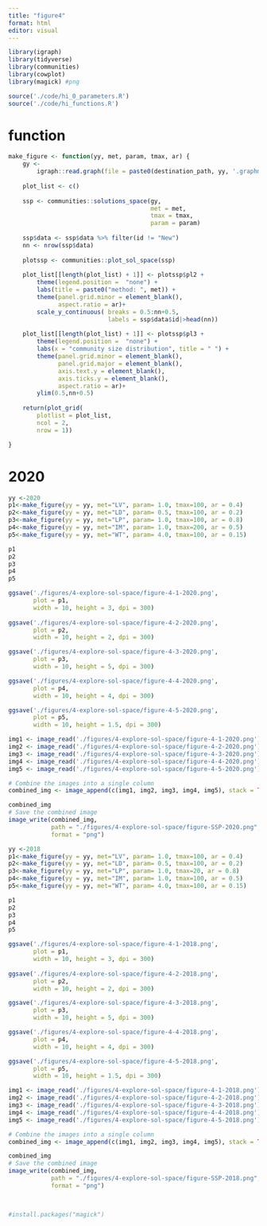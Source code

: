 ```yaml
---
title: "figure4"
format: html
editor: visual
---
```


```r
library(igraph)
library(tidyverse)
library(communities)
library(cowplot)
library(magick) #png

source('./code/hi_0_parameters.R')
source('./code/hi_functions.R')

```

# function

```r

make_figure <- function(yy, met, param, tmax, ar) {
    gy <-
        igraph::read.graph(file = paste0(destination_path, yy, '.graphml'),format = 'graphml')
    
    plot_list <- c()
    
    ssp <- communities::solutions_space(gy,
                                        met = met,
                                        tmax = tmax,
                                        param = param)
    
    ssp$data <- ssp$data %>% filter(id != "New")
    nn <- nrow(ssp$data) 
    
    plotssp <- communities::plot_sol_space(ssp)
    
    plot_list[[length(plot_list) + 1]] <- plotssp$pl2 +
        theme(legend.position =  "none") +
        labs(title = paste0("method: ", met)) +
        theme(panel.grid.minor = element_blank(),  
              aspect.ratio = ar)+
        scale_y_continuous( breaks = 0.5:nn+0.5,
                            labels = ssp$data$id|>head(nn))  
    
    plot_list[[length(plot_list) + 1]] <- plotssp$pl3 +
        theme(legend.position =  "none") +
        labs(x = "community size distribution", title = " ") +
        theme(panel.grid.minor = element_blank(),
              panel.grid.major = element_blank(),
              axis.text.y = element_blank(),  
              axis.ticks.y = element_blank(),
              aspect.ratio = ar)+
        ylim(0.5,nn+0.5) 
    
    return(plot_grid(
        plotlist = plot_list,
        ncol = 2,
        nrow = 1))

}

```

# 2020

```r
yy <-2020
p1<-make_figure(yy = yy, met="LV", param= 1.0, tmax=100, ar = 0.4)
p2<-make_figure(yy = yy, met="LD", param= 0.5, tmax=100, ar = 0.2)
p3<-make_figure(yy = yy, met="LP", param= 1.0, tmax=100, ar = 0.8)
p4<-make_figure(yy = yy, met="IM", param= 1.0, tmax=200, ar = 0.5)
p5<-make_figure(yy = yy, met="WT", param= 4.0, tmax=100, ar = 0.15)

p1
p2
p3
p4
p5

ggsave('./figures/4-explore-sol-space/figure-4-1-2020.png', 
       plot = p1, 
       width = 10, height = 3, dpi = 300)
 
ggsave('./figures/4-explore-sol-space/figure-4-2-2020.png', 
       plot = p2, 
       width = 10, height = 2, dpi = 300)

ggsave('./figures/4-explore-sol-space/figure-4-3-2020.png', 
       plot = p3, 
       width = 10, height = 5, dpi = 300)

ggsave('./figures/4-explore-sol-space/figure-4-4-2020.png', 
       plot = p4, 
       width = 10, height = 4, dpi = 300)

ggsave('./figures/4-explore-sol-space/figure-4-5-2020.png', 
       plot = p5, 
       width = 10, height = 1.5, dpi = 300)

img1 <- image_read('./figures/4-explore-sol-space/figure-4-1-2020.png')
img2 <- image_read('./figures/4-explore-sol-space/figure-4-2-2020.png')
img3 <- image_read('./figures/4-explore-sol-space/figure-4-3-2020.png')
img4 <- image_read('./figures/4-explore-sol-space/figure-4-4-2020.png')
img5 <- image_read('./figures/4-explore-sol-space/figure-4-5-2020.png')

# Combine the images into a single column
combined_img <- image_append(c(img1, img2, img3, img4, img5), stack = TRUE)

combined_img
# Save the combined image
image_write(combined_img, 
            path = "./figures/4-explore-sol-space/figure-SSP-2020.png", 
            format = "png")
```

```r
yy <-2018
p1<-make_figure(yy = yy, met="LV", param= 1.0, tmax=100, ar = 0.4)
p2<-make_figure(yy = yy, met="LD", param= 0.5, tmax=100, ar = 0.2)
p3<-make_figure(yy = yy, met="LP", param= 1.0, tmax=20, ar = 0.8)
p4<-make_figure(yy = yy, met="IM", param= 1.0, tmax=100, ar = 0.5)
p5<-make_figure(yy = yy, met="WT", param= 4.0, tmax=100, ar = 0.15)

p1
p2
p3
p4
p5

ggsave('./figures/4-explore-sol-space/figure-4-1-2018.png', 
       plot = p1, 
       width = 10, height = 3, dpi = 300)
 
ggsave('./figures/4-explore-sol-space/figure-4-2-2018.png', 
       plot = p2, 
       width = 10, height = 2, dpi = 300)

ggsave('./figures/4-explore-sol-space/figure-4-3-2018.png', 
       plot = p3, 
       width = 10, height = 5, dpi = 300)

ggsave('./figures/4-explore-sol-space/figure-4-4-2018.png', 
       plot = p4, 
       width = 10, height = 4, dpi = 300)

ggsave('./figures/4-explore-sol-space/figure-4-5-2018.png', 
       plot = p5, 
       width = 10, height = 1.5, dpi = 300)

img1 <- image_read('./figures/4-explore-sol-space/figure-4-1-2018.png')
img2 <- image_read('./figures/4-explore-sol-space/figure-4-2-2018.png')
img3 <- image_read('./figures/4-explore-sol-space/figure-4-3-2018.png')
img4 <- image_read('./figures/4-explore-sol-space/figure-4-4-2018.png')
img5 <- image_read('./figures/4-explore-sol-space/figure-4-5-2018.png')

# Combine the images into a single column
combined_img <- image_append(c(img1, img2, img3, img4, img5), stack = TRUE)

combined_img
# Save the combined image
image_write(combined_img, 
            path = "./figures/4-explore-sol-space/figure-SSP-2018.png", 
            format = "png")
 
```

```r
```

```r
#install.packages("magick")

```
